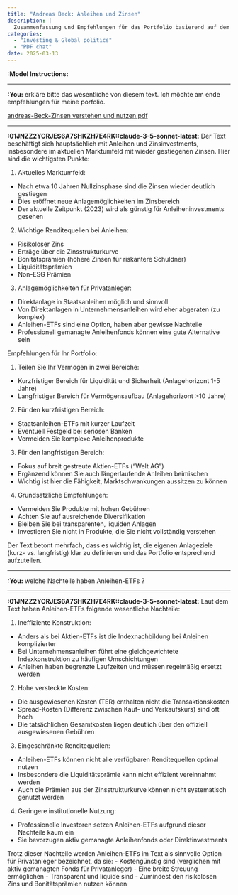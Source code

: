```yaml
---
title: "Andreas Beck: Anleihen und Zinsen"
description: |
  Zusammenfassung und Empfehlungen für das Portfolio basierend auf dem Text von Andreas Beck über Zinsen und Anleihen.
categories:
  - "Investing & Global politics"
  - "PDF chat"  
date: 2025-03-13
---
```


**:Model Instructions:** 

  ---

  
**:You:** erkläre bitte das wesentliche von diesem text. Ich möchte am ende empfehlungen für meine porfolio.

[andreas-Beck-Zinsen verstehen und nutzen.pdf](andreas-Beck-Zinsen%20verstehen%20und%20nutzen.pdf)

---

**:01JNZZ2YCRJES6A7SHKZH7E4RK::claude-3-5-sonnet-latest:** Der Text beschäftigt sich hauptsächlich mit Anleihen und Zinsinvestments, insbesondere im aktuellen Marktumfeld mit wieder gestiegenen Zinsen. Hier sind die wichtigsten Punkte:

1. Aktuelles Marktumfeld:
- Nach etwa 10 Jahren Nullzinsphase sind die Zinsen wieder deutlich gestiegen
- Dies eröffnet neue Anlagemöglichkeiten im Zinsbereich
- Der aktuelle Zeitpunkt (2023) wird als günstig für Anleiheninvestments gesehen

2. Wichtige Renditequellen bei Anleihen:
- Risikoloser Zins
- Erträge über die Zinsstrukturkurve 
- Bonitätsprämien (höhere Zinsen für riskantere Schuldner)
- Liquiditätsprämien
- Non-ESG Prämien

3. Anlagemöglichkeiten für Privatanleger:
- Direktanlage in Staatsanleihen möglich und sinnvoll
- Von Direktanlagen in Unternehmensanleihen wird eher abgeraten (zu komplex)
- Anleihen-ETFs sind eine Option, haben aber gewisse Nachteile
- Professionell gemanagte Anleihenfonds können eine gute Alternative sein

Empfehlungen für Ihr Portfolio:

1. Teilen Sie Ihr Vermögen in zwei Bereiche:
- Kurzfristiger Bereich für Liquidität und Sicherheit (Anlagehorizont 1-5 Jahre)
- Langfristiger Bereich für Vermögensaufbau (Anlagehorizont >10 Jahre)

2. Für den kurzfristigen Bereich:
- Staatsanleihen-ETFs mit kurzer Laufzeit 
- Eventuell Festgeld bei seriösen Banken
- Vermeiden Sie komplexe Anleihenprodukte

3. Für den langfristigen Bereich:
- Fokus auf breit gestreute Aktien-ETFs ("Welt AG")
- Ergänzend können Sie auch längerlaufende Anleihen beimischen
- Wichtig ist hier die Fähigkeit, Marktschwankungen aussitzen zu können

4. Grundsätzliche Empfehlungen:
- Vermeiden Sie Produkte mit hohen Gebühren
- Achten Sie auf ausreichende Diversifikation
- Bleiben Sie bei transparenten, liquiden Anlagen
- Investieren Sie nicht in Produkte, die Sie nicht vollständig verstehen

Der Text betont mehrfach, dass es wichtig ist, die eigenen Anlageziele (kurz- vs. langfristig) klar zu definieren und das Portfolio entsprechend aufzuteilen.

---

**:You:** welche Nachteile haben Anleihen-ETFs ?

---

**:01JNZZ2YCRJES6A7SHKZH7E4RK::claude-3-5-sonnet-latest:** Laut dem Text haben Anleihen-ETFs folgende wesentliche Nachteile:

1. Ineffiziente Konstruktion:
- Anders als bei Aktien-ETFs ist die Indexnachbildung bei Anleihen komplizierter
- Bei Unternehmensanleihen führt eine gleichgewichtete Indexkonstruktion zu häufigen Umschichtungen
- Anleihen haben begrenzte Laufzeiten und müssen regelmäßig ersetzt werden

2. Hohe versteckte Kosten:
- Die ausgewiesenen Kosten (TER) enthalten nicht die Transaktionskosten
- Spread-Kosten (Differenz zwischen Kauf- und Verkaufskurs) sind oft hoch
- Die tatsächlichen Gesamtkosten liegen deutlich über den offiziell ausgewiesenen Gebühren

3. Eingeschränkte Renditequellen:
- Anleihen-ETFs können nicht alle verfügbaren Renditequellen optimal nutzen
- Insbesondere die Liquiditätsprämie kann nicht effizient vereinnahmt werden
- Auch die Prämien aus der Zinsstrukturkurve können nicht systematisch genutzt werden

4. Geringere institutionelle Nutzung:
- Professionelle Investoren setzen Anleihen-ETFs aufgrund dieser Nachteile kaum ein
- Sie bevorzugen aktiv gemanagte Anleihenfonds oder Direktinvestments

Trotz dieser Nachteile werden Anleihen-ETFs im Text als sinnvolle Option für Privatanleger bezeichnet, da sie:
- Kostengünstig sind (verglichen mit aktiv gemanagten Fonds für Privatanleger)
- Eine breite Streuung ermöglichen
- Transparent und liquide sind
- Zumindest den risikolosen Zins und Bonitätsprämien nutzen können

